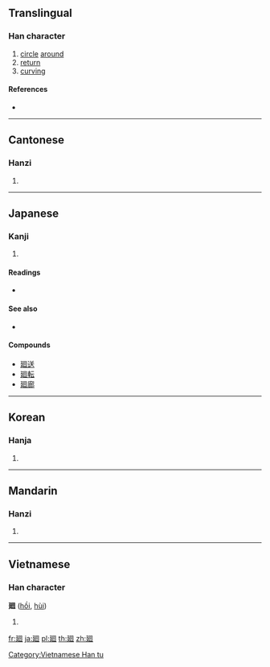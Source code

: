 {{character info/new}}
{{also|回}}
==Translingual==

===Han character===
{{Han char|rn=54|rad=廴|as=06|sn=9|four=|canj=NKWR|ids=⿺廴回}}

# [[circle]] [[around]]
# [[return]]
# [[curving]]

====References====
* {{Han ref|kx=0353.050|dkj=09575|dj=0668.010|hdz=10404.090|uh=5EFB|ud=24315}}

----

==Cantonese==

===Hanzi===
{{yue-hanzi|jyut=[[wui4]], [[wui6]]|y=wui4, wui6}}

# {{defn|lang=yue|sort=廴06}}

----

==Japanese==

===Kanji===
{{ja-kanji|grade=n|rs=廴06}}

# {{defn|lang=ja|sort=廴06}}

====Readings====
* {{ja-readings
|goon=[[え]] (e), from [[ゑ]] (we)
|kanon=[[かい]] (kai), from [[くわい]] (kwai)
|kun=[[めぐる]] (meguru), [[まわる]] (mawaru), [[めぐり]] (meguri)}}

====See also====
* {{l|ja|回}}

====Compounds====
* [[廻送]]
* [[廻転]]
* [[廻廊]]

----

==Korean==

===Hanja===
{{ko-hanja|hangeul=회|rv=hoe|mr=hoe}}

# {{defn|lang=ko|sort=廴06}}

----

==Mandarin==

===Hanzi===
{{cmn-hanzi|pin=[[huí]] ([[hui2]])|wg=hui<sup>2</sup>}}

# {{defn|lang=cmn|sort=廴06}}

----

==Vietnamese==

===Han character===
'''廻''' ([[hồi]], [[hùi]])

# {{defn|lang=vi}}

[[Category:Vietnamese Han tu]]

[[fr:廻]]
[[ja:廻]]
[[pl:廻]]
[[th:廻]]
[[zh:廻]]